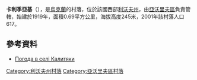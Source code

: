 {{coord|50|2|19|N|23|25|10|E|scale:100000|display=title}}

'''卡利季亞基'''（{{lang-uk|Калитяки}}），是[[烏克蘭|烏克蘭]]的村落，位於該國西部[[利沃夫州|利沃夫州]]，由[[亞沃里夫區|亞沃里夫區]]負責管轄，始建於1919年，面積0.69平方公里，海拔高度245米，2001年該村落人口617。

==參考資料==
* [http://weather.in.ua/ua/l'vovskaja/9859 Погода в селі Калитяки]

{{DEFAULTSORT:Калитяки}}
[[Category:利沃夫州村落|Category:利沃夫州村落]]
[[Category:亞沃里夫區村落|Category:亞沃里夫區村落]]


{{Lviv-geo-stub}}